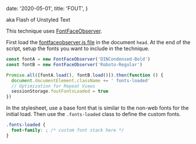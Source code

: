 
  date: '2020-05-01',
  title: 'FOUT',
}

aka Flash of Unstyled Text

This technique uses [FontFaceObserver](https://github.com/bramstein/fontfaceobserver).

First load the [fontfaceobserver.js file](fontfaceobserver.js) in the document `head`. At the end of the script, setup the fonts you want to include in the technique.

```javascript
const fontA = new FontFaceObserver('DINCondensed-Bold')
const fontB = new FontFaceObserver('Roboto-Regular')

Promise.all([fontA.load(), fontB.load()]).then(function () {
  document.documentElement.className += ' fonts-loaded'
  // Optimization for Repeat Views
  sessionStorage.foutFontsLoaded = true
})
```

In the stylesheet, use a base font that is similar to the non-web fonts for the initial load. Then use the `.fonts-loaded` class to define the custom fonts.

```css
.fonts-loaded {
  font-family: ; /* custom font stack here */
}
```

